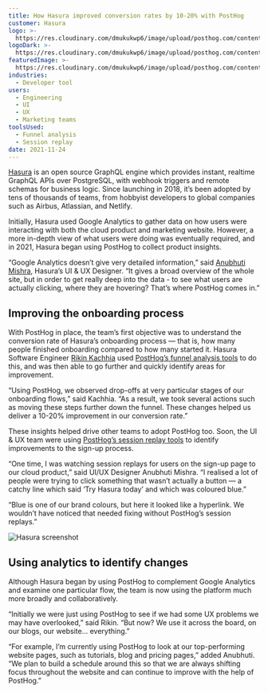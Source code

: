 ```yaml
---
title: How Hasura improved conversion rates by 10-20% with PostHog
customer: Hasura
logo: >-
  https://res.cloudinary.com/dmukukwp6/image/upload/posthog.com/contents/images/customers/hasura/logo.svg
logoDark: >-
  https://res.cloudinary.com/dmukukwp6/image/upload/posthog.com/contents/images/customers/hasura/logo_dark.svg
featuredImage: >-
  https://res.cloudinary.com/dmukukwp6/image/upload/posthog.com/contents/images/customers/hasura/featured.jpg
industries:
  - Developer tool
users:
  - Engineering
  - UI
  - UX
  - Marketing teams
toolsUsed:
  - Funnel analysis
  - Session replay
date: 2021-11-24
---
```


[Hasura](https://hasura.io/) is an open source GraphQL engine which provides instant, realtime GraphQL APIs over PostgreSQL, with webhook triggers and remote schemas for business logic. Since launching in 2018, it’s been adopted by tens of thousands of teams, from hobbyist developers to global companies such as Airbus, Atlassian, and Netlify.

Initially, Hasura used Google Analytics to gather data on how users were interacting with both the cloud product and marketing website. However, a more in-depth view of what users were doing was eventually required, and in 2021, Hasura began using PostHog to collect product insights.

“Google Analytics doesn’t give very detailed information,” said [Anubhuti Mishra](https://www.linkedin.com/in/anubhuti-mishra-868703134/), Hasura’s UI & UX Designer. “It gives a broad overview of the whole site, but in order to get really deep into the data - to see what users are actually clicking, where they are hovering? That’s where PostHog comes in.”

<BorderWrapper>
<Quote
    imageSource="/images/customers/rikin.png"
    size="md"
    name="Rikin Kachhia"
    title="Software Engineer, Hasura"
    quote={`“Like every company, we need to look at conversion funnels. But we also want to use heatmaps, path analysis, and more. PostHog has it all, so is very useful across the board.”`}
/>
</BorderWrapper>

## Improving the onboarding process

With PostHog in place, the team’s first objective was to understand the conversion rate of Hasura’s onboarding process — that is, how many people finished onboarding compared to how many started it. Hasura Software Engineer [Rikin Kachhia](https://www.linkedin.com/in/rikin-kachhia-816b91b8/) used [PostHog’s funnel analysis tools](/product/funnels) to do this, and was then able to go further and quickly identify areas for improvement.

“Using PostHog, we observed drop-offs at very particular stages of our onboarding flows,” said Kachhia. “As a result, we took several actions such as moving these steps further down the funnel. These changes helped us deliver a 10-20% improvement in our conversion rate.”

These insights helped drive other teams to adopt PostHog too. Soon, the UI & UX team were using [PostHog’s session replay tools](/product/session-recording) to identify improvements to the sign-up process.

“One time, I was watching session replays for users on the sign-up page to our cloud product,” said UI/UX Designer Anubhuti Mishra. “I realised a lot of people were trying to click something that wasn’t actually a button — a catchy line which said ‘Try Hasura today’ and which was coloured blue.”

“Blue is one of our brand colours, but here it looked like a hyperlink. We wouldn’t have noticed that needed fixing without PostHog’s session replays.”

![Hasura screenshot](https://res.cloudinary.com/dmukukwp6/image/upload/v1710055416/posthog.com/contents/images/customers/hasura/screenshot.png)

## Using analytics to identify changes

Although Hasura began by using PostHog to complement Google Analytics and examine one particular flow, the team is now using the platform much more broadly and collaboratively.

“Initially we were just using PostHog to see if we had some UX problems we may have overlooked,” said Rikin. “But now? We use it across the board, on our blogs, our website… everything.”

“For example, I’m currently using PostHog to look at our top-performing website pages, such as tutorials, blog and pricing pages,” added Anubhuti. “We plan to build a schedule around this so that we are always shifting focus throughout the website and can continue to improve with the help of PostHog.”
